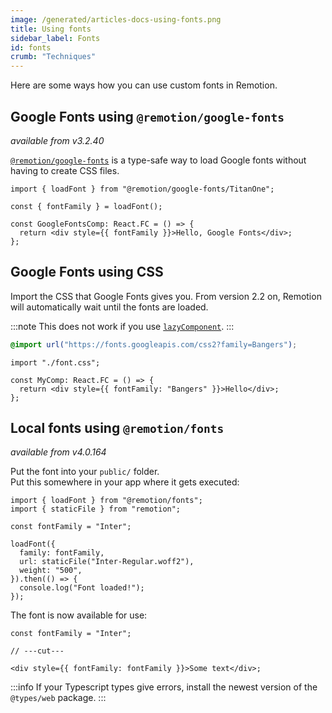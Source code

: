 ```yaml
---
image: /generated/articles-docs-using-fonts.png
title: Using fonts
sidebar_label: Fonts
id: fonts
crumb: "Techniques"
---
```


Here are some ways how you can use custom fonts in Remotion.

## Google Fonts using `@remotion/google-fonts`

_available from v3.2.40_

[`@remotion/google-fonts`](/docs/google-fonts/index.md) is a type-safe way to load Google fonts without having to create CSS files.

```tsx title="MyComp.tsx"
import { loadFont } from "@remotion/google-fonts/TitanOne";

const { fontFamily } = loadFont();

const GoogleFontsComp: React.FC = () => {
  return <div style={{ fontFamily }}>Hello, Google Fonts</div>;
};
```

## Google Fonts using CSS

Import the CSS that Google Fonts gives you. From version 2.2 on, Remotion will automatically wait until the fonts are loaded.

:::note
This does not work if you use [`lazyComponent`](/docs/composition#lazycomponent).
:::

```css title="font.css"
@import url("https://fonts.googleapis.com/css2?family=Bangers");
```

```tsx twoslash title="MyComp.tsx"
import "./font.css";

const MyComp: React.FC = () => {
  return <div style={{ fontFamily: "Bangers" }}>Hello</div>;
};
```

## Local fonts using `@remotion/fonts`

_available from v4.0.164_

Put the font into your `public/` folder.  
Put this somewhere in your app where it gets executed:

```tsx twoslash title="load-fonts.ts"
import { loadFont } from "@remotion/fonts";
import { staticFile } from "remotion";

const fontFamily = "Inter";

loadFont({
  family: fontFamily,
  url: staticFile("Inter-Regular.woff2"),
  weight: "500",
}).then(() => {
  console.log("Font loaded!");
});
```

The font is now available for use:

```tsx twoslash title="MyComp.tsx"
const fontFamily = "Inter";

// ---cut---

<div style={{ fontFamily: fontFamily }}>Some text</div>;
```

:::info
If your Typescript types give errors, install the newest version of the `@types/web` package.
:::
